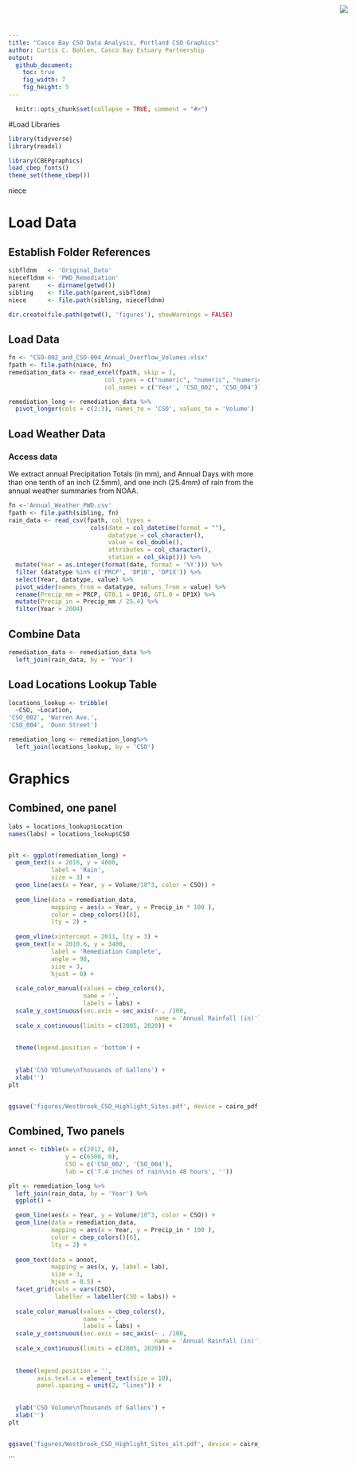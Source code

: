 ```yaml
---
title: "Casco Bay CSO Data Analysis, Portland CSO Graphics"
author: Curtis C. Bohlen, Casco Bay Estuary Partnership
output:
  github_document:
    toc: true
    fig_width: 7
    fig_height: 5
---
```


<img
    src="https://www.cascobayestuary.org/wp-content/uploads/2014/04/logo_sm.jpg"
    style="position:absolute;top:10px;right:50px;" />

```r
  knitr::opts_chunk$set(collapse = TRUE, comment = "#>")
```

#Load Libraries
```r
library(tidyverse)
library(readxl)

library(CBEPgraphics)
load_cbep_fonts()
theme_set(theme_cbep())

```
niece

# Load Data
## Establish Folder References
```r
sibfldnm   <- 'Original_Data'
niecefldnm <- 'PWD_Remediation'
parent     <- dirname(getwd())
sibling    <- file.path(parent,sibfldnm)
niece      <- file.path(sibling, niecefldnm)

dir.create(file.path(getwd(), 'figures'), showWarnings = FALSE)
```

## Load Data
```r
fn <- "CSO-002_and_CSO-004_Annual_Overflow_Volumes.xlsx"
fpath <- file.path(niece, fn)
remediation_data <- read_excel(fpath, skip = 1,
                           col_types = c("numeric", "numeric", "numeric"),
                           col_names = c('Year', 'CSO_002', 'CSO_004'))

remediation_long <- remediation_data %>%
  pivot_longer(cols = c(2:3), names_to = 'CSO', values_to = 'Volume')
```

## Load Weather Data
### Access data
We extract annual Precipitation Totals (in mm), and Annual Days with more than
one tenth of an inch (2.5mm), and one inch (25.4mm) of rain from the annual
weather summaries from NOAA.
```r
fn <-'Annual_Weather_PWD.csv'
fpath <- file.path(sibling, fn)
rain_data <- read_csv(fpath, col_types =
                       cols(date = col_datetime(format = ""),
                            datatype = col_character(),
                            value = col_double(),
                            attributes = col_character(),
                            station = col_skip())) %>%
  mutate(Year = as.integer(format(date, format = '%Y'))) %>%
  filter (datatype %in% c('PRCP', 'DP10', 'DP1X')) %>%
  select(Year, datatype, value) %>%
  pivot_wider(names_from = datatype, values_from = value) %>%
  rename(Precip_mm = PRCP, GT0.1 = DP10, GT1.0 = DP1X) %>%
  mutate(Precip_in = Precip_mm / 25.4) %>%
  filter(Year > 2004)
```

## Combine Data
```r
remediation_data <- remediation_data %>%
  left_join(rain_data, by = 'Year')
```

## Load Locations Lookup Table
```r

locations_lookup <- tribble(
  ~CSO, ~Location,
'CSO_002', 'Warren Ave.',
'CSO_004', 'Dunn Street')

remediation_long <- remediation_long%>%
  left_join(locations_lookup, by = 'CSO')
```


# Graphics
## Combined, one panel
```r
labs = locations_lookup$Location
names(labs) = locations_lookup$CSO


plt <- ggplot(remediation_long) +
  geom_text(x = 2016, y = 4600,
            label = 'Rain',
            size = 3) +
  geom_line(aes(x = Year, y = Volume/10^3, color = CSO)) +
  
  geom_line(data = remediation_data,
            mapping = aes(x = Year, y = Precip_in * 100 ),
            color = cbep_colors()[6],
            lty = 2) +
  
  geom_vline(xintercept = 2011, lty = 3) +
  geom_text(x = 2010.6, y = 3400,
            label = 'Remediation Complete',
            angle = 90,
            size = 3,
            hjust = 0) +
  
  scale_color_manual(values = cbep_colors(),
                     name = '',
                     labels = labs) +
  scale_y_continuous(sec.axis = sec_axis(~ . /100,
                                         name = 'Annual Rainfall (in)')) +
  scale_x_continuous(limits = c(2005, 2020)) +
  
  
  theme(legend.position = 'bottom') +
  
  
  ylab('CSO VOlume\nThousands of Gallons') +
  xlab('')
plt


ggsave('figures/Westbrook_CSO_Highlight_Sites.pdf', device = cairo_pdf, width = 7, height = 5)
```

## Combined, Two panels
```r

annot <- tibble(x = c(2012, 0),
                y = c(6500, 0),
                CSO = c('CSO_002', 'CSO_004'),
                lab = c('7.4 inches of rain\nin 48 hours', ''))

plt <- remediation_long %>%
  left_join(rain_data, by = 'Year') %>%
  ggplot() +

  geom_line(aes(x = Year, y = Volume/10^3, color = CSO)) +
  geom_line(data = remediation_data,
            mapping = aes(x = Year, y = Precip_in * 100 ),
            color = cbep_colors()[6],
            lty = 2) +
  
  geom_text(data = annot,
            mapping = aes(x, y, label = lab),
            size = 3,
            hjust = 0.5) +
  facet_grid(cols = vars(CSO),
             labeller = labeller(CSO = labs)) +
  
  scale_color_manual(values = cbep_colors(),
                     name = '',
                     labels = labs) +
  scale_y_continuous(sec.axis = sec_axis(~ . /100,
                                         name = 'Annual Rainfall (in)')) +
  scale_x_continuous(limits = c(2005, 2020)) +
  
  
  theme(legend.position = '',
        axis.text.x = element_text(size = 10),
        panel.spacing = unit(2, "lines")) +
  
  
  ylab('CSO Volume\nThousands of Gallons') +
  xlab('')
plt


ggsave('figures/Westbrook_CSO_Highlight_Sites_alt.pdf', device = cairo_pdf, width = 7, height = 5)
```
```

